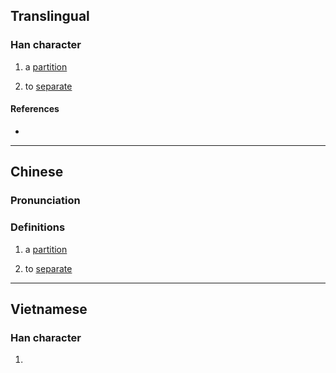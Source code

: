 {{character info/new}}
==Translingual==

===Han character===
{{Han char|rn=75|rad=木|as=12|sn=16|four=|canj=DANA|ids=⿰木間}}

# {{label|yue|Cantonese}} a [[partition]]
# {{label|yue|Cantonese}} to [[separate]]

====References====
* {{Han ref|kx=0555.311|hdz=21296.131|uh=6A7A|ud=27258}}

----

==Chinese==
{{zh-forms}}

===Pronunciation===
{{zh-pron
|c=gaan3
|cat=n,v
}}

===Definitions===
{{zh-hanzi}}

# {{label|zh|Cantonese}} a [[partition]]
# {{label|zh|Cantonese}} to [[separate]]

----

==Vietnamese==

===Han character===
{{vi-readings|rs=木12|hanviet=giàn}}

# {{defn|lang=vi|sort=木12}}